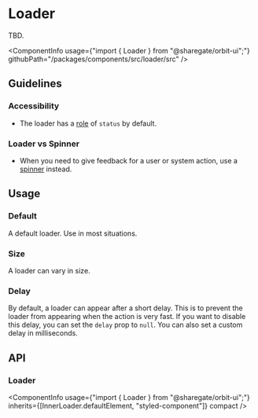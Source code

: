 
<Meta
    title="Components/Loader"
    id="loader"
/>

# Loader

<Tagline>TBD.</Tagline>

<ComponentInfo
    usage={"import { Loader } from \"@sharegate/orbit-ui\";"}
    githubPath="/packages/components/src/loader/src"
/>

## Guidelines

### Accessibility
- The loader has a [role](https://developer.mozilla.org/en-US/docs/Web/Accessibility/ARIA/Roles) of `status` by default.

### Loader vs Spinner
- When you need to give feedback for a user or system action, use a [spinner](?path=/docs/spinner--default-story) instead.

## Usage

### Default

A default loader. Use in most situations.

<Preview>
    <Story name="default">
        <Loader aria-label="Loading..." />
    </Story>
</Preview>

### Size

A loader can vary in size.

<Preview>
    <Story name="spinner size">
        <Inline alignY="end">
            <Loader size="sm" aria-label="Loading..."/>
            <Loader size="md" aria-label="Loading..."/>
            <Loader size="lg" aria-label="Loading..."/>
            <Loader size="xl" aria-label="Loading..."/>
        </Inline>
    </Story>
</Preview>


### Delay

By default, a loader can appear after a short delay. This is to prevent the loader from appearing when the action is very fast.
If you want to disable this delay, you can set the `delay` prop to `null`. You can also set a custom delay in milliseconds.

<Preview>
    <Story name="delay">
        <Inline alignY="end">
            <Loader delay={null} aria-label="Loading..."/>
        </Inline>
    </Story>
</Preview>


## API

### Loader

<ComponentInfo
    usage={"import { Loader } from \"@sharegate/orbit-ui\";"}
    inherits={[InnerLoader.defaultElement, "styled-component"]}
    compact
/>

<ArgsTable of={InnerLoader} sort="alpha" />
